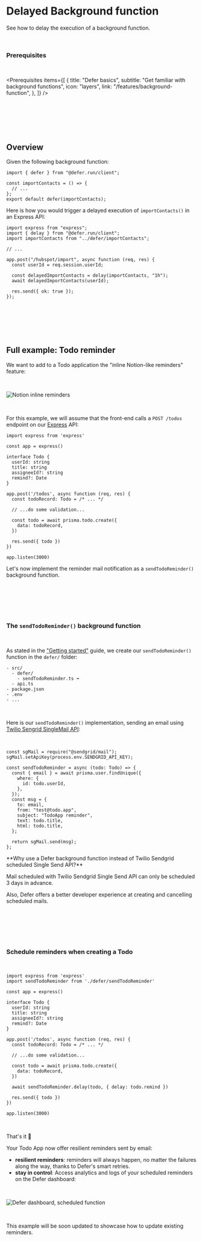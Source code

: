 
# Delayed Background function

See how to delay the execution of a background function.

<br />

### Prerequisites

<br />

<Prerequisites
  items={[
    {
      title: "Defer basics",
      subtitle: "Get familiar with background functions",
      icon: "layers",
      link: "/features/background-function",
    },
  ]}
/>

<p>&nbsp;</p>
<p>&nbsp;</p>
<p>&nbsp;</p>

## Overview

Given the following background function:

```tsx filename="src/defer/importContacts.ts" copy
import { defer } from "@defer.run/client";

const importContacts = () => {
  // ...
};
export default defer(importContacts);
```

Here is how you would trigger a delayed execution of `importContacts()` in an Express API:

```tsx filename="src/api.ts" {10-11} copy
import express from "express";
import { delay } from "@defer.run/client";
import importContacts from "../defer/importContacts";

// ...

app.post("/hubspot/import", async function (req, res) {
  const userId = req.session.userId;

  const delayedImportContacts = delay(importContacts, "1h");
  await delayedImportContacts(userId);

  res.send({ ok: true });
});
```

<p>&nbsp;</p>
<p>&nbsp;</p>
<p>&nbsp;</p>

## Full example: Todo reminder

We want to add to a Todo application the "inline Notion-like reminders" feature:

<br />

<Image
  src="/examples/notion-reminders.png"
  alt="Notion inline reminders"
  width={400}
  height={450}
/>

<br />

For this example, we will assume that the front-end calls a `POST /todos` endpoint on our [Express](https://expressjs.com/) API:

```tsx filename="src/api.ts" copy
import express from 'express'

const app = express()

interface Todo {
  userId: string
  title: string
  assigneeId?: string
  remind?: Date
}

app.post('/todos', async function (req, res) {
  const todoRecord: Todo = /* ... */

  // ...do some validation...

  const todo = await prisma.todo.create({
    data: todoRecord,
  })

  res.send({ todo })
})

app.listen(3000)
```

Let's now implement the reminder mail notification as a `sendTodoReminder()` background function.

<p>&nbsp;</p>
<p>&nbsp;</p>
<p>&nbsp;</p>

### The `sendTodoReminder()` background function

<p>&nbsp;</p>

As stated in the ["Getting started"](/quickstart) guide, we create our `sendTodoReminder()` function in the `defer/` folder:

```
- src/
  - defer/
    - sendTodoReminder.ts ⬅
  - api.ts
- package.json
- .env
- ...
```

<p>&nbsp;</p>

Here is our `sendTodoReminder()` implementation, sending an email using [Twilio Sengrid SingleMail API](https://docs.sendgrid.com/api-reference/single-sends/create-single-send):

<br />

```tsx filename="defer/sendTodoReminder.ts" copy
const sgMail = require("@sendgrid/mail");
sgMail.setApiKey(process.env.SENDGRID_API_KEY);

const sendTodoReminder = async (todo: Todo) => {
  const { email } = await prisma.user.findUnique({
    where: {
      id: todo.userId,
    },
  });
  const msg = {
    to: email,
    from: "test@todo.app",
    subject: "TodoApp reminder",
    text: todo.title,
    html: todo.title,
  };

  return sgMail.send(msg);
};
```

<Callout type="info">
  **Why use a Defer background function instead of Twilio Sendgrid scheduled Single Send API?**

Mail scheduled with Twilio Sendgrid Single Send API can only be scheduled 3 days in advance.

Also, Defer offers a better developer experience at creating and cancelling scheduled mails.

</Callout>

<p>&nbsp;</p>
<p>&nbsp;</p>
<p>&nbsp;</p>

### Schedule reminders when creating a Todo

<p>&nbsp;</p>

```tsx filename="src/api.ts" {22} copy
import express from 'express'
import sendTodoReminder from './defer/sendTodoReminder'

const app = express()

interface Todo {
  userId: string
  title: string
  assigneeId?: string
  remind?: Date
}

app.post('/todos', async function (req, res) {
  const todoRecord: Todo = /* ... */

  // ...do some validation...

  const todo = await prisma.todo.create({
    data: todoRecord,
  })

  await sendTodoReminder.delay(todo, { delay: todo.remind })

  res.send({ todo })
})

app.listen(3000)
```

<br />

That's it 🎉

Your Todo App now offer resilient reminders sent by email:

- **resilient reminders**: reminders will always happen, no matter the failures along the way, thanks to Defer's smart retries.
- **stay in control**: Access analytics and logs of your scheduled reminders on the Defer dashboard:

<br />

<Image
  src="/examples/defer-scheduled-function.png"
  alt="Defer dashboard, scheduled function"
  width={800}
  height={450}
/>

<br />

This example will be soon updated to showcase how to update existing reminders.
